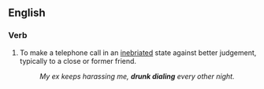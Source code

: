 ==English==

===Verb===
{{en-verb|head=[[drunk]] [[dial]]|drunk diall}}

# {{context|transitive|or|intransitive|lang=en}} To make a telephone call in an [[inebriated]] state against better judgement, typically to a close or former friend.
#: ''My ex keeps harassing me, '''drunk dialing''' every other night.''